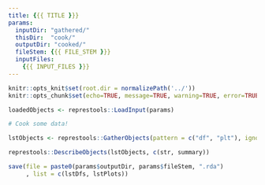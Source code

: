 ```yaml
---
title: {{{ TITLE }}}
params: 
  inputDir: "gathered/"
  thisDir:  "cook/"
  outputDir: "cooked/"
  fileStem: {{{ FILE_STEM }}}
  inputFiles: 
    {{{ INPUT_FILES }}}
---
```


```r
knitr::opts_knit$set(root.dir = normalizePath('../'))
knitr::opts_chunk$set(echo=TRUE, message=TRUE, warning=TRUE, error=TRUE)
```

```r
loadedObjects <- represtools::LoadInput(params)
```

```r
# Cook some data!
```

```r
lstObjects <- represtools::GatherObjects(pattern = c("df", "plt"), ignore = loadedObjects)
```

```r
represtools::DescribeObjects(lstObjects, c(str, summary))
```

```r
save(file = paste0(params$outputDir, params$fileStem, ".rda")
     , list = c(lstDfs, lstPlots))
```
